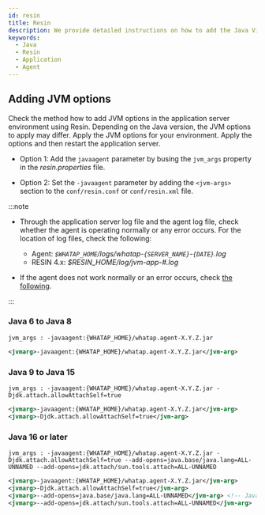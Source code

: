 ```yaml
---
id: resin
title: Resin
description: We provide detailed instructions on how to add the Java Virtual Machine (JVM) option to integrate the WhaTap monitoring solution into the Resin applications. Through this document, you can learn step by step how to apply the required JVM settings to monitor the performance and availability for Resin applications after installing the Java agent. It includes the configuration of required JVM options during agent installation, optimal configuration for smooth integration with Resin, and histogram query methods.
keywords:
  - Java
  - Resin
  - Application
  - Agent
---
```


## Adding JVM options

Check the method how to add JVM options in the application server environment using Resin. Depending on the Java version, the JVM options to apply may differ. Apply the JVM options for your environment. Apply the options and then restart the application server.

- Option 1: Add the `javaagent` parameter by busing the `jvm_args` property in the _resin.properties_ file.

- Option 2: Set the `-javaagent` parameter by adding the `<jvm-args>` section to the `conf/resin.conf` or `conf/resin.xml` file.

:::note

- Through the application server log file and the agent log file, check whether the agent is operating normally or any error occurs. For the location of log files, check the following:

  - Agent: _`$WHATAP_HOME`/logs/whatap-`{SERVER_NAME}`-`{DATE}`.log_
  - RESIN 4.x: _$RESIN_HOME/log/jvm-app-#.log_

- If the agent does not work normally or an error occurs, check [the following](../install-check).

:::

### Java 6 to Java 8

```properties title="resin.properties"
jvm_args : -javaagent:{WHATAP_HOME}/whatap.agent-X.Y.Z.jar
```

```xml title="resin.conf | resin.xml"
<jvmarg>-javaagent:{WHATAP_HOME}/whatap.agent-X.Y.Z.jar</jvm-arg>
```

### Java 9 to Java 15

```properties title="resin.properties"
jvm_args : -javaagent:{WHATAP_HOME}/whatap.agent-X.Y.Z.jar -Djdk.attach.allowAttachSelf=true
```

```xml title="resin.conf | resin.xml"
<jvmarg>-javaagent:{WHATAP_HOME}/whatap.agent-X.Y.Z.jar</jvm-arg>
<jvmarg>-Djdk.attach.allowAttachSelf=true</jvm-arg>
```

### Java 16 or later

```properties title="resin.properties"
jvm_args : -javaagent:{WHATAP_HOME}/whatap.agent-X.Y.Z.jar -Djdk.attach.allowAttachSelf=true --add-opens=java.base/java.lang=ALL-UNNAMED --add-opens=jdk.attach/sun.tools.attach=ALL-UNNAMED
```

```xml title="resin.conf | resin.xml"
<jvmarg>-javaagent:{WHATAP_HOME}/whatap.agent-X.Y.Z.jar</jvm-arg>
<jvmarg>-Djdk.attach.allowAttachSelf=true</jvm-arg>
<jvmarg>--add-opens=java.base/java.lang=ALL-UNNAMED</jvm-arg> <!-- Java 17 or later -->
<jvmarg>--add-opens=jdk.attach/sun.tools.attach=ALL-UNNAMED</jvm-arg>
```


<Setheapmemory />


<Nextstep />
